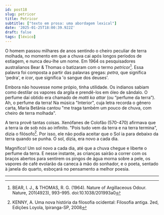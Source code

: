 ```yaml
---
id: post18
slug: petricor
title: Petricor
subtitle: ["texto em prosa: uma abordagem lexical"]
date: '2025-01-25T18:00:39.922Z'
draft: false
tags: [léxico]
---
```


O homem passou milhares de anos sentindo o cheiro peculiar de terra
molhada, no momento em que a chuva cai após longos períodos de estiagem,
e nunca deu-lhe um nome. Em 1964 os pesquisadores australianos
Bear & Thomas o batizaram com o termo _petricor_[^1]. Essa palavra foi
composta a partir das palavras gregas: _petra_, que significa 'pedra', e 
_icor_, que significa 'o sangue dos deuses'.

Embora não houvesse nome própio, tinha utilidade. Os indianos sabiam como
destilar os vapores da argila e prendê-los em óleo de sândalo. O perfume
daí obtido era chamado de _matti ka attar_ (ou “perfume da terra”). 
Ah, o perfume da terra! Na música "Interior", cuja letra recorda o gênero carta, 
Maria Betânia cantou "me traga também um pouco de chuva, com cheiro de terra molhada".

A terra provê tantas coisas. Xenófanes de Colofão (570-470) 
afirmava que a terra ia de sob nós ao infinito.
"Pois tudo vem da terra e na terra termina", dizia o filósofo[^2]. Por isso,
ele não podia aceitar que o Sol ia para debaixo da terra quando se punha. O sol, dizia,
era novo a cada dia.

Magnífico! Um sol novo a cada dia, até que a chuva chegue e liberte o perfume da terra. 
E nesse instante, as crianças sairão a correr com os braços abertos para sentirem
os pingos de água morna sobre a pele, os vapores de café evolarão da caneca à mão do sonhador,
e o poeta, sentado à janela do quarto, esboçará no pensamento a melhor poesia.

---

[^1]: BEAR, I. J., & THOMAS, R. G. (1964). Nature of Argillaceous Odour. Nature, 201(4923), 993–995. doi:10.1038/201993a0
[^2]: KENNY, A. Uma nova história da filosofia ocidental: Filosofia antiga. 2ed, Edições Loyola, Ipiranga-SP, 2008
